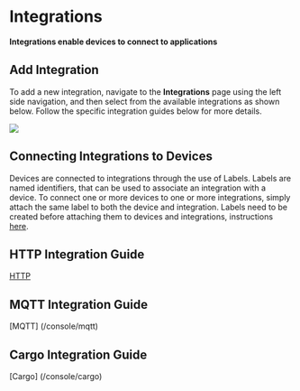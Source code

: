 
# Integrations

**Integrations enable devices to connect to applications**

## Add Integration

To add a new integration, navigate to the **Integrations** page using 
the left side navigation, and then select from the available integrations as shown below. Follow the 
specific integration guides below for more details. 

<img src={console_integrations} />

## Connecting Integrations to Devices

Devices are connected to integrations through the use of Labels. Labels are named identifiers, that can be used to associate an integration
with a device. To connect one or more devices to one or more integrations, simply attach the same label to both the device and integration.
Labels need to be created before attaching them to devices and integrations, instructions [here](/console/labels).


## HTTP Integration Guide
[HTTP](/console/http)

## MQTT Integration Guide
[MQTT] (/console/mqtt)

## Cargo Integration Guide
[Cargo] (/console/cargo)

